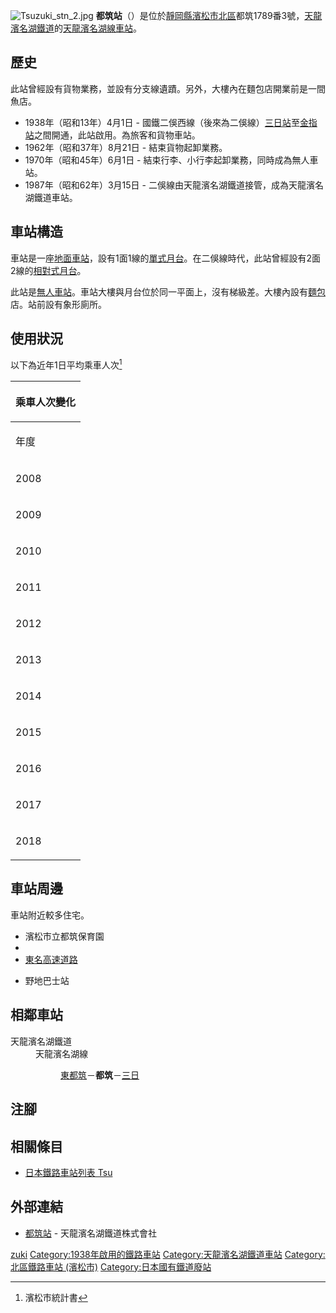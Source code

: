 {{NoteTA
|T=zh-hans:都筑站;zh-hk:都筑站;zh-tw:都筑車站;
|1=zh-hans:都筑站;zh-hk:都筑站;zh-tw:都筑車站;
|2=zh-hans:筑;zh-hk:筑;zh-tw:筑;
}}
{{Infobox station
|公司色 = #4D7F54
|站名 = 都筑
|圖片 = Tsuzuki stn 1.jpg
|圖片說明 = 車站大樓
|日文原名 = 都筑
|平假名 = つづき
|羅馬拼音 = TSUZUKI
|副站名 = 
|電報略號 = ツツ
|所在地 = {{JPN}}[[靜岡縣|靜岡縣]][[濱松市|濱松市]][[北區_(濱松市)|北區]]{{Translink|ja|三ヶ日|三日|三日町}}都筑1789番3號
|座標 = {{coord|34|47|45|N|137|34|28|E|type:railwaystation_region:JP-24|display=inline,title}}
|車站構造 = [[地面車站|地面車站]]
|月台配置 = 1面1線
|啟用年月日 = 1938年（昭和13年）4月1日
|廢站年月日 = 
|乘客人數 = 52
|上下車人次 = 
|統計年度 = 2018
|轉車 = 
|全寬備註 = [[無人車站|無人車站]]
|adjacent = {{Adjacent stations|system=	天龍濱名湖鐵道|line=天龍濱名湖線|left=東都筑|right=三日|note-left=1.4km|note-mid=距離[[掛川站|掛川]]53.3km|note-right=2.3km}}
}}
[[File:Tsuzuki_stn_2.jpg|thumb]]
'''都筑站'''（{{jpn|j=都筑駅|hg=つづきえき|rm=Tsuzuki eki|f=y}}）是位於[[靜岡縣|靜岡縣]][[濱松市|濱松市]][[北區_(濱松市)|北區]]{{Translink|ja|三ヶ日|三日|三日町}}都筑1789番3號，[[天龍濱名湖鐵道|天龍濱名湖鐵道]]的[[天龍濱名湖線|天龍濱名湖線]][[鐵路車站|車站]]。

== 歷史 ==
此站曾經設有貨物業務，並設有分支線遺蹟。另外，大樓內在麵包店開業前是一間魚店。
* 1938年（昭和13年）4月1日 - 國鐵二俁西線（後來為二俁線）[[三日站|三日站]]至[[金指站|金指站]]之間開通，此站啟用。為旅客和貨物車站。
* 1962年（昭和37年）8月21日 - 結束貨物起卸業務。
* 1970年（昭和45年）6月1日 - 結束行李、小行李起卸業務，同時成為無人車站。
* 1987年（昭和62年）3月15日 - 二俁線由天龍濱名湖鐵道接管，成為天龍濱名湖鐵道車站。

== 車站構造 ==
車站是一座[[地面車站|地面車站]]，設有1面1線的[[單式月台|單式月台]]。在二俁線時代，此站曾經設有2面2線的[[相對式月台|相對式月台]]。

此站是[[無人車站|無人車站]]。車站大樓與月台位於同一平面上，沒有梯級差。大樓內設有[[麵包|麵包]]店。站前設有象形廁所。

== 使用狀況 ==
以下為近年1日平均乘車人次<ref>濱松市統計書</ref>

{| class="wikitable" style="margin: 1em 0.2em; text-align: center; font-size: 90%;"
|- style="background: #ddd;"
!colspan="2"|乘車人次變化
|-
!年度
!一日平均<br>乘車人次
|-
|2008
|62
|-
|2009
|55
|-
|2010
|52
|-
|2011
|51
|-
|2012
|45
|-
|2013
|54
|-
|2014
|51
|-
|2015
|52
|-
|2016
|66
|-
|2017
|56
|-
|2018
|52
|}
== 車站周邊 ==
車站附近較多住宅。
* 濱松市立都筑保育園
* {{Translink|ja|国道362号|國道362號}}
* [[東名高速道路|東名高速道路]]
* {{Translink|ja|遠鉄バス|遠鐵巴士}}野地巴士站

== 相鄰車站 ==
; 天龍濱名湖鐵道
: 天龍濱名湖線
:: [[東都筑站|東都筑]]－'''都筑'''－[[三日站|三日]]
== 注腳 ==
{{Reflist}}
== 相關條目 ==
* [[日本鐵路車站列表_Tsu|日本鐵路車站列表 Tsu]]
== 外部連結 ==
* [https://www.tenhama.co.jp/about/station/tsuzuki/ 都筑站]{{ja icon}} - 天龍濱名湖鐵道株式會社
{{天龍濱名湖線}}
{{DEFAULTSORT:Tsuzuki}}
[[Category:日本鐵路車站_Tsu|zuki]]
[[Category:1938年啟用的鐵路車站|Category:1938年啟用的鐵路車站]]
[[Category:天龍濱名湖鐵道車站|Category:天龍濱名湖鐵道車站]]
[[Category:北區鐵路車站_(濱松市)|Category:北區鐵路車站 (濱松市)]]
[[Category:日本國有鐵道廢站|Category:日本國有鐵道廢站]]